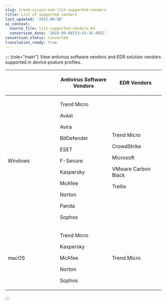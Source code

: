 ```yaml
---
slug: trend-vision-one-list-supported-vendors
title: List of supported vendors
last_updated: '2025-09-08'
ai_context:
  source_file: list-supported-vendors.md
  conversion_date: '2025-09-08T23:42:16.485Z'
conversion_status: converted
translation_ready: true
---
```


::: {role="main"}
View antivirus software vendors and EDR solution vendors supported in device posture profiles.

<table style="width:99%;">
<colgroup>
<col style="width: 33%" />
<col style="width: 33%" />
<col style="width: 33%" />
</colgroup>
<thead>
<tr>
<th></th>
<th><p>Antivirus Software Vendors</p></th>
<th><p>EDR Vendors</p></th>
</tr>
</thead>
<tbody>
<tr>
<td><p>Windows</p></td>
<td><p>Trend Micro</p>
<p>Avast</p>
<p>Avira</p>
<p>BitDefender</p>
<p>ESET</p>
<p>F-Secure</p>
<p>Kaspersky</p>
<p>McAfee</p>
<p>Norton</p>
<p>Panda</p>
<p>Sophos</p></td>
<td><p>Trend Micro</p>
<p>CrowdStrike</p>
<p>Microsoft</p>
<p>VMware Carbon Black</p>
<p>Trellix</p></td>
</tr>
<tr>
<td><p>macOS</p></td>
<td><p>Trend Micro</p>
<p>Kaspersky</p>
<p>McAfee</p>
<p>Norton</p>
<p>Sophos</p></td>
<td><p>Trend Micro</p></td>
</tr>
</tbody>
</table>
:::
